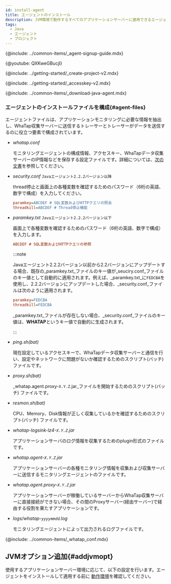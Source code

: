 ```yaml
---
id: install-agent
title: エージェントのインストール
description: JVM環境で動作するすべてのアプリケーションサーバーに適用できるエージェントのインストール方法を確認してください。
tags:
  - Java
  - エージェント
  - プロジェクト
---
```



{@include: ../common-items/_agent-signup-guide.mdx}  

{@youtube: QXKweGBucjI}

{@include: ../getting-started/_create-project-v2.mdx}    

{@include: ../getting-started/_accesskey-v2.mdx} 

{@include: ../common-items/_download-java-agent.mdx}  

### エージェントのインストールファイルを構成{#agent-files}

エージェントファイルは、アプリケーションモニタリングに必要な情報を抽出し、WhaTap収集サーバーに送信するトレーサーとトレーサーがデータを送信するのに役立つ要素で構成されています。

-   _whatap.conf_

    モニタリングエージェントの構成情報、アクセスキー、WhaTapデータ収集サーバーのIP情報などを保存する設定ファイルです。詳細については、[次の文書](set-agent)を参照してください。

-   _security.conf_ `Javaエージェント2.2.2バージョン以降`

    thread停止と画面上の各種変数を確認するためのパスワード（6桁の英語、数字で構成）を入力してください。

    ```ini title='security.conf'
    paramkey=ABCDEF # SQL変数およびHTTPクエリの照会
    threadkill=ABCDEF # Thread停止機能
    ```

-   _paramkey.txt_ `Javaエージェント2.2.2バージョン以下`

    画面上で各種変数を確認するためのパスワード（6桁の英語、数字で構成）を入力します。

    ```ini title='paramkey.txt'
    ABCDEF # SQL変数およびHTTPクエリの参照
    ```

    :::note

    Javaエージェント2.2.2バージョン以前から2.2バージョンにアップデートする場合、既存の_paramkey.txt_ファイルのキー値が_seuciry.conf_ファイルのキー値として自動的に適用されます。例えば、_paramkey.txt_に`FEDCBA`を使用し、2.2.2バージョンにアップデートした場合、_security.conf_ファイルは次のように適用されます。

    ```ini
    paramkey=FEDCBA
    threadkill=FEDCBA
    ```

    _paramkey.txt_ファイルが存在しない場合、_security.conf_ファイルのキー値は、**WHATAP**というキー値で自動的に生成されます。

    :::

-   _ping.sh(bat)_

    現在設定しているアクセスキーで、WhaTapデータ収集サーバーと通信を行い、設定やネットワークに問題がないか確認するためのスクリプト(バッチ)ファイルです。

-   _proxy.sh(bat)_

    _whatap.agent.proxy-`X.Y.Z`.jar_ファイルを開始するためのスクリプト(バッチ) ファイルです。

-   _resmon.sh(bat)_

    CPU、Memory、Disk情報が正しく収集しているかを確認するためのスクリプト(バッチ) ファイルです。

-   _whatap-logsink-lz4-`X.Y.Z`.jar_

    アプリケーションサーバのログ情報を収集するためのplugin形式のファイルです。

-   _whatap.agent-`X.Y.Z`.jar_

    アプリケーションサーバーの各種モニタリング情報を収集および収集サーバーに送信するモニタリングエージェントのファイルです。

-   _whatap.agent.proxy-`X.Y.Z`.jar_

    アプリケーションサーバーが稼働しているサーバーからWhaTap収集サーバーに直接接続ができない場合、その間のProxyサーバー(経由サーバー)で経由する役割を果たすアプリケーションです。

-   _logs/whatap-`yyyymmdd`.log_

    モニタリングエージェントによって出力されるログファイルです。

{@include: ../common-items/_whatap_conf.mdx}

## JVMオプション追加{#addjvmopt}

使用するアプリケーションサーバー環境に応じて、以下の設定を行います。エージェントをインストールして適用する前に [動作環境](supported-spec)を確認してください。

<DocCardList/>
